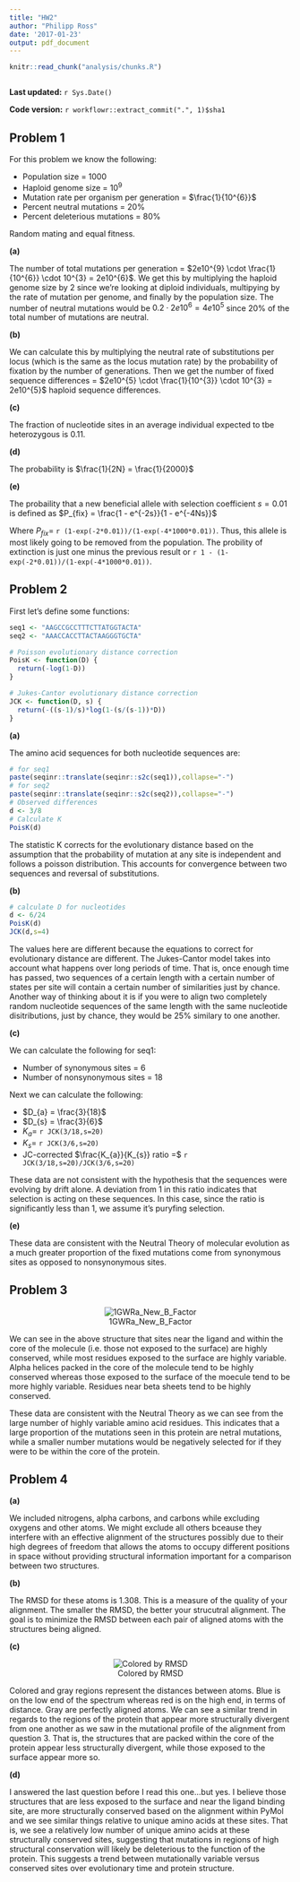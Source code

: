 ```yaml
---
title: "HW2"
author: "Philipp Ross"
date: '2017-01-23'
output: pdf_document
---
```


```r
knitr::read_chunk("analysis/chunks.R")
```

```r
```

**Last updated:** `r Sys.Date()`

**Code version:** `r workflowr::extract_commit(".", 1)$sha1`

## Problem 1

For this problem we know the following:

* Population size = $1000$
* Haploid genome size = $10^{9}$
* Mutation rate per organism per generation = $\frac{1}{10^{6}}$
* Percent neutral mutations = $20\%$
* Percent deleterious mutations = $80\%$

Random mating and equal fitness.

**(a)**

The number of total mutations per generation = $2e10^{9} \cdot \frac{1}{10^{6}} \cdot 10^{3} = 2e10^{6}$. We get this by multiplying the haploid genome size by 2 since we're looking at diploid individuals, multipying by the rate of mutation per genome, and finally by the population size. The number of neutral mutations would be $0.2 \cdot 2e10^{6} = 4e10^{5}$ since 20% of the total number of mutations are neutral.

**(b)**

We can calculate this by multiplying the neutral rate of substitutions per locus (which is the same as the locus mutation rate) by the probability of fixation by the number of generations. Then we get the number of fixed sequence differences = $2e10^{5} \cdot \frac{1}{10^{3}} \cdot 10^{3} = 2e10^{5}$ haploid sequence differences.

**(c)**

The fraction of nucleotide sites in an average individual expected to tbe heterozygous is $0.11$.

**(d)**

The probability is $\frac{1}{2N} = \frac{1}{2000}$

**(e)**

The probaility that a new beneficial allele with selection coefficient $s = 0.01$ is defined as $P_{fix} = \frac{1 - e^{-2s}}{1 - e^{-4Ns}}$

Where $P_{fix} =$ `r (1-exp(-2*0.01))/(1-exp(-4*1000*0.01))`. Thus, this allele is most likely going to be removed from the population. The probility of extinction is just one minus the previous result or `r 1 - (1-exp(-2*0.01))/(1-exp(-4*1000*0.01))`.

## Problem 2

First let's define some functions:

```r
seq1 <- "AAGCCGCCTTTCTTATGGTACTA"
seq2 <- "AAACCACCTTACTAAGGGTGCTA"

# Poisson evolutionary distance correction
PoisK <- function(D) {
  return(-log(1-D))
}

# Jukes-Cantor evolutionary distance correction
JCK <- function(D, s) {
  return(-((s-1)/s)*log(1-(s/(s-1))*D))
}
```

**(a)**

The amino acid sequences for both nucleotide sequences are:

```r
# for seq1
paste(seqinr::translate(seqinr::s2c(seq1)),collapse="-")
# for seq2
paste(seqinr::translate(seqinr::s2c(seq2)),collapse="-")
# Observed differences
d <- 3/8
# Calculate K
PoisK(d)
```

The statistic K corrects for the evolutionary distance based on the assumption that the probability of mutation at any site is independent and follows a poisson distribution. This accounts for convergence between two sequences and reversal of substitutions.

**(b)**

```r
# calculate D for nucleotides
d <- 6/24
PoisK(d)
JCK(d,s=4)
```

The values here are different because the equations to correct for evolutionary distance are different. The Jukes-Cantor model takes into account what happens over long periods of time. That is, once enough time has passed, two sequences of a certain length with a certain number of states per site will contain a certain number of similarities just by chance. Another way of thinking about it is if you were to align two completely random nucleotide sequences of the same length with the same nucleotide disitributions, just by chance, they would be 25% similary to one another.

**(c)**

We can calculate the following for seq1:

* Number of synonymous sites = $6$
* Number of nonsynonymous sites = $18$

Next we can calculate the following:

* $D_{a} = \frac{3}{18}$
* $D_{s} = \frac{3}{6}$
* $K_{a} =$ `r JCK(3/18,s=20)`
* $K_{s} =$ `r JCK(3/6,s=20)`
* JC-corrected $\frac{K_{a}}{K_{s}} ratio =$ `r JCK(3/18,s=20)/JCK(3/6,s=20)`

These data are not consistent with the hypothesis that the sequences were evolving by drift alone. A deviation from 1 in this ratio indicates that selection is acting on these sequences. In this case, since the ratio is significantly less than 1, we assume it's puryfing selection.

**(e)**

These data are consistent with the Neutral Theory of molecular evolution as a much greater proportion of the fixed mutations come from synonymous sites as opposed to nonsynonymous sites.

## Problem 3

<center>![1GWRa_New_B_Factor](data/hw2/1GWRa_New_B_Factor.png)</center>

We can see in the above structure that sites near the ligand and within the core of the molecule (i.e. those not exposed to the surface) are highly conserved, while most residues exposed to the surface are highly variable. Alpha helices packed in the core of the molecule tend to be highly conserved whereas those exposed to the surface of the moecule tend to be more highly variable. Residues near beta sheets tend to be highly conserved. 

These data are consistent with the Neutral Theory as we can see from the large number of highly variable amino acid residues. This indicates that a large proportion of the mutations seen in this protein are netral mutations, while a smaller number mutations would be negatively selected for if they were to be within the core of the protein.

## Problem 4

**(a)**

We included nitrogens, alpha carbons, and carbons while excluding oxygens and other atoms. We might exclude all others bceause they interfere with an effective alignment of the structures possibly due to their high degrees of freedom that allows the atoms to occupy different positions in space without providing structural information important for a comparison between two structures.

**(b)**

The RMSD for these atoms is 1.308. This is a measure of the quality of your alignment. The smaller the RMSD, the better your strucutral alignment. The goal is to minimize the RMSD between each pair of aligned atoms with the structures being aligned.

**(c)**

<center>![Colored by RMSD](data/hw2/alignment_colored_by_rmsd.png)</center>

Colored and gray regions represent the distances between atoms. Blue is on the low end of the spectrum whereas red is on the high end, in terms of distance. Gray are perfectly aligned atoms. We can see a similar trend in regards to the regions of the protein that appear more structurally divergent from one another as we saw in the mutational profile of the alignment from question 3. That is, the structures that are packed within the core of the protein appear less structurally divergent, while those exposed to the surface appear more so.

**(d)**

I answered the last question before I read this one...but yes. I believe those structures that are less exposed to the surface and near the ligand binding site, are more structurally conserved based on the alignment within PyMol and we see similar things relative to unique amino acids at these sites. That is, we see a relatively low number of unique amino acids at these structurally conserved sites, suggesting that mutations in regions of high structural conservation will likely be deleterious to the function of the protein. This suggests a trend between mutationally variable versus conserved sites over evolutionary time and protein structure.

